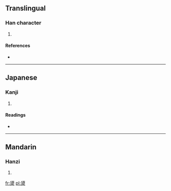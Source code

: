 ==Translingual==

===Han character===
{{Han char|rn=85|rad=水|as=12|sn=16|four=|canj=竹金水 (HCE)}}

# {{defn|Han|sort=水12}}

====References====
* {{Han ref|kx=0651.230|dkj=18314|hdz=31734.070|uh=6F83|ud=28547}}

----

==Japanese==

===Kanji===
{{ja-kanji|grade=|rs=水12}}

# {{defn|Japanese|sort=水12}}

====Readings====
* {{ja-readings|on=[[げい]] (gei), [[きょう]] (kyō)|kun=[[きよい]] (kiyoi)}}

----

==Mandarin==

===Hanzi===
{{cmn-hanzi|pin=[[jiòng]] ([[jiong4]])|wg=chiung<sup>4</sup>}}

# {{defn|Mandarin|sort=水12}}

[[fr:澃]]
[[pl:澃]]